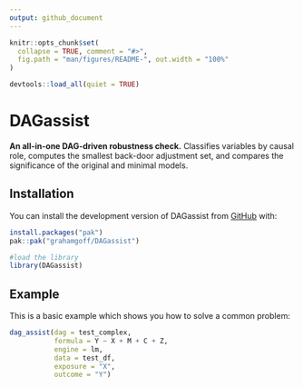 ```yaml
---
output: github_document
---
```


<!-- README.md is generated from README.Rmd. Please edit that file -->

```r
knitr::opts_chunk$set(
  collapse = TRUE, comment = "#>",
  fig.path = "man/figures/README-", out.width = "100%"
)

devtools::load_all(quiet = TRUE)
```

# DAGassist

<!-- badges: start -->
<!-- badges: end -->

**An all-in-one DAG-driven robustness check.**
Classifies variables by causal role, computes the smallest back-door adjustment set, and compares the significance of the original and minimal models.


## Installation

You can install the development version of DAGassist from [GitHub](https://github.com/) with:

``` r
install.packages("pak")
pak::pak("grahamgoff/DAGassist")

#load the library
library(DAGassist) 
```

## Example

This is a basic example which shows you how to solve a common problem:

```r
dag_assist(dag = test_complex, 
           formula = Y ~ X + M + C + Z,
           engine = lm,
           data = test_df, 
           exposure = "X",
           outcome = "Y")
```

